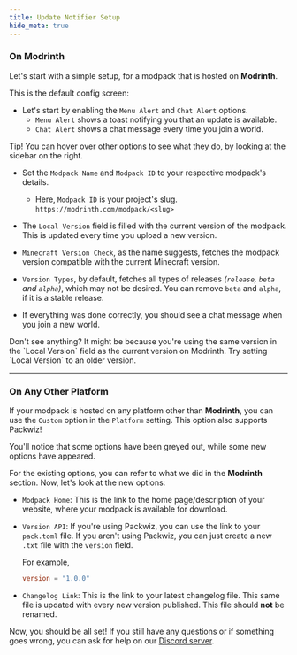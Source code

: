 ```yaml
---
title: Update Notifier Setup
hide_meta: true
---
```


### On Modrinth

Let's start with a simple setup, for a modpack that is hosted on **Modrinth**.

This is the default config screen:

<ModAsset
  width="100%"
  title="ModpackUtils Config"
  location="mutils:mutils_config"
/>

- Let's start by enabling the `Menu Alert` and `Chat Alert` options.
  - `Menu Alert` shows a toast notifying you that an update is available.
  - `Chat Alert` shows a chat message every time you join a world.

<Callout variant="info">
  Tip! You can hover over other options to see what they do, by looking
  at the sidebar on the right.
</Callout>

- Set the `Modpack Name` and `Modpack ID` to your respective modpack's details.
  - Here, `Modpack ID` is your project's slug.
    `https://modrinth.com/modpack/<slug>`

- The `Local Version` field is filled with the current version of the modpack.
  This is updated every time you upload a new version.

- `Minecraft Version Check`, as the name suggests, fetches the modpack version
  compatible with the current Minecraft version.

- `Version Types`, by default, fetches all types of releases
  _(`release`, `beta` and `alpha`)_, which may not be desired. You can remove
  `beta` and `alpha`, if it is a stable release.

- If everything was done correctly, you should see a chat message when you join
  a new world.

<Callout variant="warning">
  Don't see anything? It might be because you're using the same version in the
  `Local Version` field as the current version on Modrinth. Try setting `Local
  Version` to an older version.
</Callout>

<hr />

### On Any Other Platform

If your modpack is hosted on any platform other than **Modrinth**, you can use
the `Custom` option in the `Platform` setting. This option also supports
Packwiz!

You'll notice that some options have been greyed out, while some new options
have appeared.

For the existing options, you can refer to what we did in the **Modrinth**
section. Now, let's look at the new options:

- `Modpack Home`: This is the link to the home page/description of your website,
  where your modpack is available for download.
- `Version API`: If you're using Packwiz, you can use the link to your
  `pack.toml` file. If you aren't using Packwiz, you can just create a new
  `.txt` file with the `version` field.

  For example,

  ```toml title="📁 pack.txt"
  version = "1.0.0"
  ```

- `Changelog Link`: This is the link to your latest changelog file. This same
  file is updated with every new version published. This file should **not** be
  renamed.

Now, you should be all set! If you still have any questions or if something goes
wrong, you can ask for help on our
[Discord server](https://discord.gg/kfKjjhv3pn).
